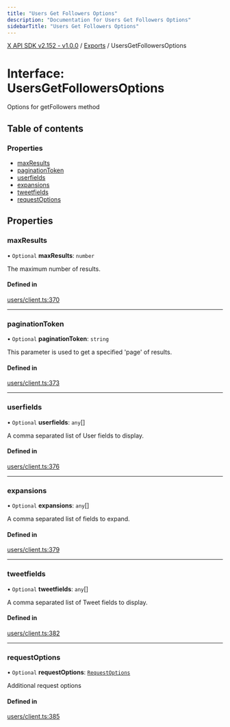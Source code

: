 ```yaml
---
title: "Users Get Followers Options"
description: "Documentation for Users Get Followers Options"
sidebarTitle: "Users Get Followers Options"
---
```


[X API SDK v2.152 - v1.0.0](../README.md) / [Exports](../modules.md) / UsersGetFollowersOptions

# Interface: UsersGetFollowersOptions

Options for getFollowers method

## Table of contents

### Properties

- [maxResults](UsersGetFollowersOptions.md#maxresults)
- [paginationToken](UsersGetFollowersOptions.md#paginationtoken)
- [userfields](UsersGetFollowersOptions.md#userfields)
- [expansions](UsersGetFollowersOptions.md#expansions)
- [tweetfields](UsersGetFollowersOptions.md#tweetfields)
- [requestOptions](UsersGetFollowersOptions.md#requestoptions)

## Properties

### maxResults

• `Optional` **maxResults**: `number`

The maximum number of results.

#### Defined in

[users/client.ts:370](https://github.com/xdevplatform/xdk/blob/ad4172ef5f68f089e0f077a190b271016dd35bf7/xdk/typescript/src/users/client.ts#L370)

___

### paginationToken

• `Optional` **paginationToken**: `string`

This parameter is used to get a specified 'page' of results.

#### Defined in

[users/client.ts:373](https://github.com/xdevplatform/xdk/blob/ad4172ef5f68f089e0f077a190b271016dd35bf7/xdk/typescript/src/users/client.ts#L373)

___

### userfields

• `Optional` **userfields**: `any`[]

A comma separated list of User fields to display.

#### Defined in

[users/client.ts:376](https://github.com/xdevplatform/xdk/blob/ad4172ef5f68f089e0f077a190b271016dd35bf7/xdk/typescript/src/users/client.ts#L376)

___

### expansions

• `Optional` **expansions**: `any`[]

A comma separated list of fields to expand.

#### Defined in

[users/client.ts:379](https://github.com/xdevplatform/xdk/blob/ad4172ef5f68f089e0f077a190b271016dd35bf7/xdk/typescript/src/users/client.ts#L379)

___

### tweetfields

• `Optional` **tweetfields**: `any`[]

A comma separated list of Tweet fields to display.

#### Defined in

[users/client.ts:382](https://github.com/xdevplatform/xdk/blob/ad4172ef5f68f089e0f077a190b271016dd35bf7/xdk/typescript/src/users/client.ts#L382)

___

### requestOptions

• `Optional` **requestOptions**: [`RequestOptions`](RequestOptions.md)

Additional request options

#### Defined in

[users/client.ts:385](https://github.com/xdevplatform/xdk/blob/ad4172ef5f68f089e0f077a190b271016dd35bf7/xdk/typescript/src/users/client.ts#L385)
